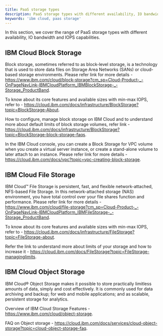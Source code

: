 ```yaml
---
title: PaaS storage types
description: PaaS storage types with different availability, IO bandwidth and IOPS capabilities
keywords: 'ibm cloud, paas storage'
---
```


In this section, we cover the range of PaaS storage types with different availability, IO bandwidth and IOPS capabilities.

## IBM Cloud Block Storage

Block storage, sometimes referred to as block-level storage, is a technology that is used to store data files on Storage Area Networks (SANs) or cloud-based storage environments. Please refer link for more details - https://www.ibm.com/cloud/block-storage?cm_sp=Cloud-Product-_-OnPageNavLink-IBMCloudPlatform_IBMBlockStorage-_-Storage_ProductBand.

To   know   about   its   core   features   and   available   sizes   with   min-max   IOPS,   refer   to - https://cloud.ibm.com/docs/infrastructure/BlockStorage?topic=BlockStorage-About.

How to configure, manage block storage on IBM Cloud and to understand more about default limits of block storage volumes, refer link - https://cloud.ibm.com/docs/infrastructure/BlockStorage?topic=BlockStorage-block-storage-faqs.

In the IBM Cloud console, you can create a Block Storage for VPC volume when you create a virtual server instance, or create a stand-alone volume to later attach to an instance. Please refer link for more details - https://cloud.ibm.com/docs/vpc?topic=vpc-creating-block-storage.

## IBM Cloud File Storage

IBM Cloud™ File Storage is persistent, fast, and flexible network-attached, NFS-based File Storage. In this network-attached storage (NAS) environment, you have total control over your file shares function and performance. Please refer link for more details - https://www.ibm.com/cloud/file-storage?cm_sp=Cloud-Product-_-OnPageNavLink-IBMCloudPlatform_IBMFileStorage-_-Storage_ProductBand.

To know about its core features and available sizes with min-max IOPS, refer to - https://cloud.ibm.com/docs/infrastructure/FileStorage?topic=FileStorage-about.

Refer  the  link to understand more about limits of your storage and how to increase it - https://cloud.ibm.com/docs/FileStorage?topic=FileStorage-managinglimits.

## IBM Cloud Object Storage 

IBM Cloud® Object Storage makes it possible to store practically limitless amounts of data, simply and cost effectively. It is commonly used for data archiving and backup; for web and mobile applications; and as scalable, persistent storage for analytics. 

Overview of IBM Cloud Storage Features - https://www.ibm.com/cloud/object-storage.

FAQ on Object storage - https://cloud.ibm.com/docs/services/cloud-object-storage?topic=cloud-object-storage-faq.
